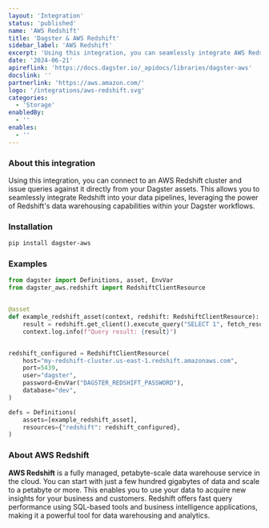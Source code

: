 ```yaml
---
layout: 'Integration'
status: 'published'
name: 'AWS Redshift'
title: 'Dagster & AWS Redshift'
sidebar_label: 'AWS Redshift'
excerpt: 'Using this integration, you can seamlessly integrate AWS Redshift into your Dagster workflows, leveraging Redshift's data warehousing capabilities for your data pipelines.'
date: '2024-06-21'
apireflink: 'https://docs.dagster.io/_apidocs/libraries/dagster-aws'
docslink: ''
partnerlink: 'https://aws.amazon.com/'
logo: '/integrations/aws-redshift.svg'
categories:
  - 'Storage'
enabledBy:
  - ''
enables:
  - ''
---
```


### About this integration

Using this integration, you can connect to an AWS Redshift cluster and issue queries against it directly from your Dagster assets. This allows you to seamlessly integrate Redshift into your data pipelines, leveraging the power of Redshift's data warehousing capabilities within your Dagster workflows.

### Installation

```bash
pip install dagster-aws
```

### Examples

```python
from dagster import Definitions, asset, EnvVar
from dagster_aws.redshift import RedshiftClientResource


@asset
def example_redshift_asset(context, redshift: RedshiftClientResource):
    result = redshift.get_client().execute_query("SELECT 1", fetch_results=True)
    context.log.info(f"Query result: {result}")


redshift_configured = RedshiftClientResource(
    host="my-redshift-cluster.us-east-1.redshift.amazonaws.com",
    port=5439,
    user="dagster",
    password=EnvVar("DAGSTER_REDSHIFT_PASSWORD"),
    database="dev",
)

defs = Definitions(
    assets=[example_redshift_asset],
    resources={"redshift": redshift_configured},
)
```

### About AWS Redshift

**AWS Redshift** is a fully managed, petabyte-scale data warehouse service in the cloud. You can start with just a few hundred gigabytes of data and scale to a petabyte or more. This enables you to use your data to acquire new insights for your business and customers. Redshift offers fast query performance using SQL-based tools and business intelligence applications, making it a powerful tool for data warehousing and analytics.
